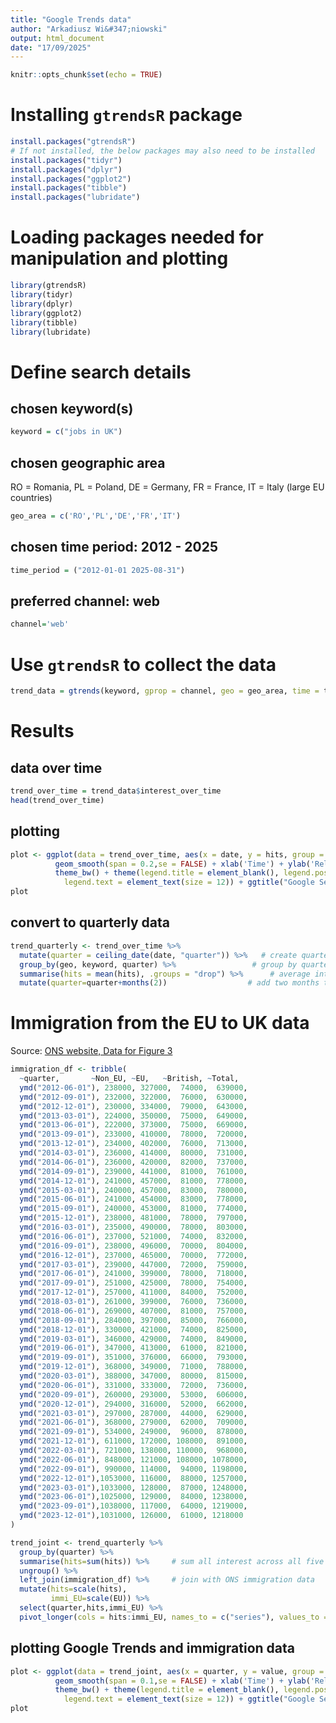 ```yaml
---
title: "Google Trends data"
author: "Arkadiusz Wi&#347;niowski"
output: html_document
date: "17/09/2025"
---
```


```r
knitr::opts_chunk$set(echo = TRUE)
```

# Installing `gtrendsR` package
```r
install.packages("gtrendsR")
# If not installed, the below packages may also need to be installed
install.packages("tidyr")
install.packages("dplyr")
install.packages("ggplot2")
install.packages("tibble")
install.packages("lubridate")
```

# Loading packages needed for manipulation and plotting
```r
library(gtrendsR)
library(tidyr)
library(dplyr)
library(ggplot2)
library(tibble)
library(lubridate)
```

# Define search details

## chosen keyword(s)
```r
keyword = c("jobs in UK")
```

## chosen geographic area

RO = Romania, PL = Poland, DE = Germany, FR = France, IT = Italy (large EU countries)

```r
geo_area = c('RO','PL','DE','FR','IT')
```

## chosen time period: 2012 - 2025
```r
time_period = ("2012-01-01 2025-08-31")
```

## preferred channel: web
```r
channel='web'
```

# Use `gtrendsR` to collect the data
```r
trend_data = gtrends(keyword, gprop = channel, geo = geo_area, time = time_period)
```

<!-- ```{r echo=F} -->
<!-- load("trend_data.RData") -->
<!-- ``` -->

# Results
## data over time

```r
trend_over_time = trend_data$interest_over_time
head(trend_over_time)
```

## plotting
```r
plot <- ggplot(data = trend_over_time, aes(x = date, y = hits, group = keyword, col = keyword)) +
          geom_smooth(span = 0.2,se = FALSE) + xlab('Time') + ylab('Relative Interest') + 
          theme_bw() + theme(legend.title = element_blank(), legend.position = "bottom",
            legend.text = element_text(size = 12)) + ggtitle("Google Search Volume")
plot
```

## convert to quarterly data
```r
trend_quarterly <- trend_over_time %>%
  mutate(quarter = ceiling_date(date, "quarter")) %>%   # create quarter variable
  group_by(geo, keyword, quarter) %>%                 # group by quarter
  summarise(hits = mean(hits), .groups = "drop") %>%      # average interest in a quarter
  mutate(quarter=quarter+months(2))                  # add two months to match the migration data 
```

# Immigration from the EU to UK data

Source: [ONS website, Data for Figure 3](https://www.ons.gov.uk/peoplepopulationandcommunity/populationandmigration/internationalmigration/bulletins/longterminternationalmigrationprovisional/yearendingdecember2023)

```r
immigration_df <- tribble(
  ~quarter,       ~Non_EU, ~EU,   ~British, ~Total,
  ymd("2012-06-01"), 238000, 327000,  74000,  639000,
  ymd("2012-09-01"), 232000, 322000,  76000,  630000,
  ymd("2012-12-01"), 230000, 334000,  79000,  643000,
  ymd("2013-03-01"), 224000, 350000,  75000,  649000,
  ymd("2013-06-01"), 222000, 373000,  75000,  669000,
  ymd("2013-09-01"), 233000, 410000,  78000,  720000,
  ymd("2013-12-01"), 234000, 402000,  76000,  713000,
  ymd("2014-03-01"), 236000, 414000,  80000,  731000,
  ymd("2014-06-01"), 236000, 420000,  82000,  737000,
  ymd("2014-09-01"), 239000, 441000,  81000,  761000,
  ymd("2014-12-01"), 241000, 457000,  81000,  778000,
  ymd("2015-03-01"), 240000, 457000,  83000,  780000,
  ymd("2015-06-01"), 241000, 454000,  83000,  778000,
  ymd("2015-09-01"), 240000, 453000,  81000,  774000,
  ymd("2015-12-01"), 238000, 481000,  78000,  797000,
  ymd("2016-03-01"), 235000, 490000,  78000,  803000,
  ymd("2016-06-01"), 237000, 521000,  74000,  832000,
  ymd("2016-09-01"), 238000, 496000,  70000,  804000,
  ymd("2016-12-01"), 237000, 465000,  70000,  772000,
  ymd("2017-03-01"), 239000, 447000,  72000,  759000,
  ymd("2017-06-01"), 241000, 399000,  78000,  718000,
  ymd("2017-09-01"), 251000, 425000,  78000,  754000,
  ymd("2017-12-01"), 257000, 411000,  84000,  752000,
  ymd("2018-03-01"), 261000, 399000,  76000,  736000,
  ymd("2018-06-01"), 269000, 407000,  81000,  757000,
  ymd("2018-09-01"), 284000, 397000,  85000,  766000,
  ymd("2018-12-01"), 330000, 421000,  74000,  825000,
  ymd("2019-03-01"), 346000, 429000,  74000,  849000,
  ymd("2019-06-01"), 347000, 413000,  61000,  821000,
  ymd("2019-09-01"), 351000, 376000,  66000,  793000,
  ymd("2019-12-01"), 368000, 349000,  71000,  788000,
  ymd("2020-03-01"), 388000, 347000,  80000,  815000,
  ymd("2020-06-01"), 331000, 333000,  72000,  736000,
  ymd("2020-09-01"), 260000, 293000,  53000,  606000,
  ymd("2020-12-01"), 294000, 316000,  52000,  662000,
  ymd("2021-03-01"), 297000, 287000,  44000,  629000,
  ymd("2021-06-01"), 368000, 279000,  62000,  709000,
  ymd("2021-09-01"), 534000, 249000,  96000,  878000,
  ymd("2021-12-01"), 611000, 172000, 108000,  891000,
  ymd("2022-03-01"), 721000, 138000, 110000,  968000,
  ymd("2022-06-01"), 848000, 121000, 108000, 1078000,
  ymd("2022-09-01"), 990000, 114000,  94000, 1198000,
  ymd("2022-12-01"),1053000, 116000,  88000, 1257000,
  ymd("2023-03-01"),1033000, 128000,  87000, 1248000,
  ymd("2023-06-01"),1025000, 129000,  84000, 1238000,
  ymd("2023-09-01"),1038000, 117000,  64000, 1219000,
  ymd("2023-12-01"),1031000, 126000,  61000, 1218000
)
```
```r
trend_joint <- trend_quarterly %>%
  group_by(quarter) %>%
  summarise(hits=sum(hits)) %>%     # sum all interest across all five countries
  ungroup() %>%
  left_join(immigration_df) %>%     # join with ONS immigration data 
  mutate(hits=scale(hits),
         immi_EU=scale(EU)) %>%
  select(quarter,hits,immi_EU) %>%
  pivot_longer(cols = hits:immi_EU, names_to = c("series"), values_to = "value") 
```  
  
## plotting Google Trends and immigration data
```r
plot <- ggplot(data = trend_joint, aes(x = quarter, y = value, group = series, col = series)) +
          geom_smooth(span = 0.1,se = FALSE) + xlab('Time') + ylab('Relative Interest') + 
          theme_bw() + theme(legend.title = element_blank(), legend.position = "bottom",
            legend.text = element_text(size = 12)) + ggtitle("Google Search Volume")
plot
```
